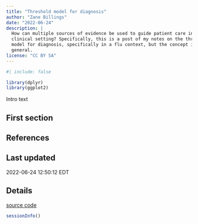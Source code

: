 ```yaml
---
title: "Threshold model for diagnosis"
author: "Zane Billings"
date: "2022-06-24"
description: |
  How can multiple sources of evidence be used to guide patient care in a
  clinical setting? Specifically, this is a post of my notes on the threshold
  model for diagnosis, specifically in a flu context, but the concept is more
  general.
license: "CC BY SA"
---
```


```r
#| include: false

library(dplyr)
library(ggplot2)
```

Intro text

## First section

## References {.appendix}

::: {#refs}
:::

## Last updated {.appendix}
 
2022-06-24 12:50:12 EDT
 
## Details {.appendix}

[source code](https://github.com/wzbillings/zlog/tree/master/_posts/posts/Threshold-Dx-Flu/index.Rmd)

```r
sessionInfo()
```
